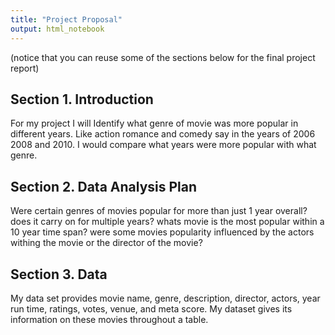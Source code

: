 ```yaml
---
title: "Project Proposal"
output: html_notebook
---
```


(notice that you can reuse some of the sections below for the final project report)

## Section 1. Introduction

For my project I will Identify what genre of movie was more popular in different years. Like
action romance and comedy say in the years of 2006 2008 and 2010. I would compare what years
were more popular with what genre.

## Section 2. Data Analysis Plan

Were certain genres of movies popular for more than just 1 year overall? does it carry
on for multiple years? whats movie is the most popular within a 10 year time span? were 
some movies popularity influenced by the actors withing the movie or the director of the
movie?

## Section 3. Data

My data set provides movie name, genre, description, director, actors, year run time, ratings, votes, venue, and meta score. My dataset gives its information on these movies throughout a table.

